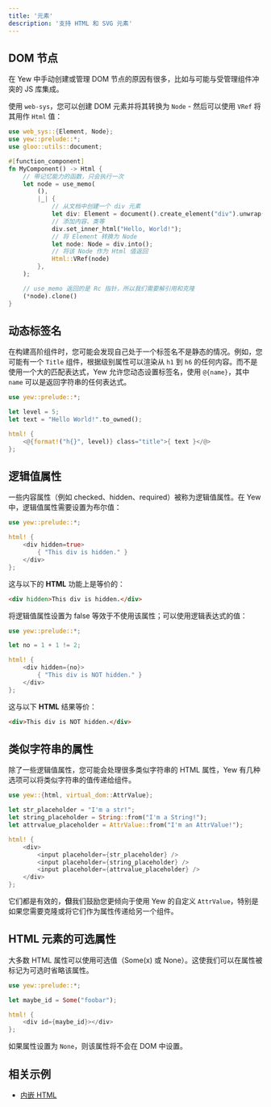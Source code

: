 ```yaml
---
title: '元素'
description: '支持 HTML 和 SVG 元素'
---
```



## DOM 节点

在 Yew 中手动创建或管理 DOM 节点的原因有很多，比如与可能与受管理组件冲突的 JS 库集成。

使用 `web-sys`，您可以创建 DOM 元素并将其转换为 `Node` - 然后可以使用 `VRef` 将其用作 `Html` 值：

```rust
use web_sys::{Element, Node};
use yew::prelude::*;
use gloo::utils::document;

#[function_component]
fn MyComponent() -> Html {
    // 带记忆能力的函数，只会执行一次
    let node = use_memo(
        (),
        |_| {
            // 从文档中创建一个 div 元素
            let div: Element = document().create_element("div").unwrap();
            // 添加内容、类等
            div.set_inner_html("Hello, World!");
            // 将 Element 转换为 Node
            let node: Node = div.into();
            // 将该 Node 作为 Html 值返回
            Html::VRef(node)
        },
    );

    // use_memo 返回的是 Rc 指针，所以我们需要解引用和克隆
    (*node).clone()
}

```

## 动态标签名

在构建高阶组件时，您可能会发现自己处于一个标签名不是静态的情况。例如，您可能有一个 `Title` 组件，根据级别属性可以渲染从 `h1` 到 `h6` 的任何内容。而不是使用一个大的匹配表达式，Yew 允许您动态设置标签名，使用 `@{name}`，其中 `name` 可以是返回字符串的任何表达式。

```rust
use yew::prelude::*;

let level = 5;
let text = "Hello World!".to_owned();

html! {
    <@{format!("h{}", level)} class="title">{ text }</@>
};
```

## 逻辑值属性

一些内容属性（例如 checked、hidden、required）被称为逻辑值属性。在 Yew 中，逻辑值属性需要设置为布尔值：

```rust
use yew::prelude::*;

html! {
    <div hidden=true>
        { "This div is hidden." }
    </div>
};
```

这与以下的 **HTML** 功能上是等价的：

```html
<div hidden>This div is hidden.</div>
```

将逻辑值属性设置为 false 等效于不使用该属性；可以使用逻辑表达式的值：

```rust
use yew::prelude::*;

let no = 1 + 1 != 2;

html! {
    <div hidden={no}>
        { "This div is NOT hidden." }
    </div>
};
```

这与以下 **HTML** 结果等价：

```html
<div>This div is NOT hidden.</div>
```

## 类似字符串的属性

除了一些逻辑值属性，您可能会处理很多类似字符串的 HTML 属性，Yew 有几种选项可以将类似字符串的值传递给组件。

```rust
use yew::{html, virtual_dom::AttrValue};

let str_placeholder = "I'm a str!";
let string_placeholder = String::from("I'm a String!");
let attrvalue_placeholder = AttrValue::from("I'm an AttrValue!");

html! {
    <div>
        <input placeholder={str_placeholder} />
        <input placeholder={string_placeholder} />
        <input placeholder={attrvalue_placeholder} />
    </div>
};
```

它们都是有效的，**但**我们鼓励您更倾向于使用 Yew 的自定义 `AttrValue`，特别是如果您需要克隆或将它们作为属性传递给另一个组件。

## HTML 元素的可选属性

大多数 HTML 属性可以使用可选值（Some(x) 或 None）。这使我们可以在属性被标记为可选时省略该属性。

```rust
use yew::prelude::*;

let maybe_id = Some("foobar");

html! {
    <div id={maybe_id}></div>
};
```

如果属性设置为 `None`，则该属性将不会在 DOM 中设置。

## 相关示例

-   [内嵌 HTML](https://github.com/yewstack/yew/tree/master/examples/inner_html)
